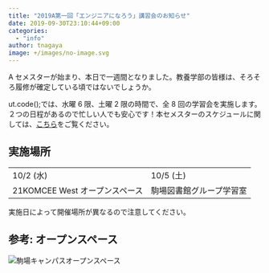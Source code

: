 ```yaml
---
title: "2019A第一回「エンジニアになろう」講習会のお知らせ"
date: 2019-09-30T23:10:44+09:00
categories:
  - "info"
author: tnagaya
image: +/images/no-image.svg
---
```


A セメスターが始まり、本日で一週間となりました。教養学部の皆様は、そろそろ履修が確定している頃ではないでしょうか。

ut.code();では、水曜 6 限、土曜 2 限の時間で、全 8 回の学習会を実施します。２つの日程があるので忙しい人でも安心です！本セメスターのスケジュールに関しては、[こちら](https://utcode.net/2019/info/2019a-schedule/)をご覧ください。

## 実施場所

<table>
  <tbody>
    <tr>
      <td>10/2 (水)</td>
      <td>10/5 (土)</td>
    </tr>
    <tr>
      <td>21KOMCEE West オープンスペース</td>
      <td>駒場図書館グループ学習室</td>
    </tr>
  </tbody>
</table>

実施日によって開催場所が異なるので注意してください。

## 参考: オープンスペース

![駒場キャンパスオープンスペース](./komaba-open-space.jpg)
